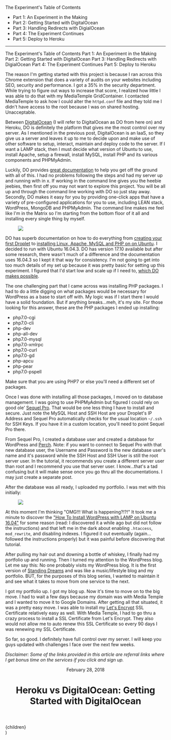 
<div className="blog__toc">
  <p>The Experiment's Table of Contents</p>
  <ul>
    <li><Link href="/writings/heroku-vs-digitalocean/an-experiment-in-the-making">Part 1: An Experiment in the Making</Link></li>
    <li><Link class="current" href="/writings/heroku-vs-digitalocean/getting-started-with-digitalocean">Part 2: Getting Started with DigitalOcean</Link></li>
    <li><Link href="/writings/heroku-vs-digitalocean/handling-redirects-with-digitalocean">Part 3: Handling Redirects with DigialOcean</Link></li>
    <li><Link href="/writings/heroku-vs-digitalocean/the-experiment-continues">Part 4: The Experiment Continues</Link></li>
    <li><Link href="/writings/heroku-vs-digitalocean/deploying-to-heroku">Part 5: Deploy to Heroku</Link></li>
  </ul>
</div>

---

The Experiment's Table of Contents
Part 1: An Experiment in the Making
Part 2: Getting Started with DigitalOcean
Part 3: Handling Redirects with DigialOcean
Part 4: The Experiment Continues
Part 5: Deploy to Heroku

The reason I'm getting started with this project is because I ran across this Chrome extension that does a variety of audits on your websites including SEO, security and performance. I got a 35% in the security department. While trying to figure out ways to increase that score, I realized how little I was able to do that with my MediaTemple GridContainer. I contacted MediaTemple to ask how I could alter the `httpd.conf` file and they told me I didn't have access to the root because I was on shared hosting. Unacceptable.

Between [DigitalOcean](https://m.do.co/c/0d5110e21375) (I will refer to DigitalOcean as DO from here on) and Heroku, DO is definitely the platform that gives me the most control over my server. As I mentioned in the previous post, DigitalOcean is an IaaS, so they give us a server and leaves it up to me to decide upon and make use of other software to setup, interact, maintain and deploy code to the server. If I want a LAMP stack, then I must decide what version of Ubuntu to use, install Apache, setup a firewall, install MySQL, install PHP and its various components and PHPMyAdmin.

Luckily, DO provides [great documentation](https://www.digitalocean.com/community/tutorials/how-to-install-linux-apache-mysql-php-lamp-stack-on-ubuntu-16-04) to help you get off the ground with all of this. I had no problems following the steps and had my server up and running with in x. If working in the command line gives you the heebie jeebies, then first off you may not want to explore this project. You will be all up and through the command line working with DO so just stay away. Secondly, DO makes it easy for you by providing one-click apps that have a variety of pre-configured applications for you to use, including LEAN stack, WordPress, MongoDB and PHPMyAdmin. The command line makes me feel like I'm in the Matrix so I'm starting from the bottom floor of it all and installing every single thing by myself.

<figure>
  <img src="https://thepracticaldev.s3.amazonaws.com/i/0xpq8s7qpakbyn9b8k99.png" />
</figure>

DO has superb documentation on how to do everything from [creating your first Droplet](https://docs.digitalocean.com/products/droplets/how-to/create/) to [installing Linux, Apache, MySQL and PHP on on Ubuntu](https://www.digitalocean.com/community/tutorials/how-to-install-linux-apache-mysql-php-lamp-stack-on-ubuntu-16-04). I decided to run with Ubuntu 16.04.3. DO has version 17.10 available but after some research, there wasn't much of a difference and the documentation uses 16.04.3 so I kept it that way for consistency. I'm not going to get into too much details of my set up because it was pretty basic for setting up this experiment. I figured that I'd start low and scale up if I need to, [which DO makes possible](https://docs.digitalocean.com/products/droplets/how-to/resize/).

The one challenging part that I came across was installing PHP packages. I had to do a little digging on what packages would be necessary for WordPress as a base to start off with. My logic was if I start there I would have a solid foundation. But if anything breaks…meh, it's my site. For those looking for this answer, these are the PHP packages I ended up installing:
- php7.0-cgi
- php7.0-cli
- php-dev
- php-all-dev
- php7.0-mysql
- php7.0-xmlrpc
- php7.0-curl
- php7.0-gd
- php-apcu
- php-pear
- php7.0-pspell

Make sure that you are using PHP7 or else you'll need a different set of packages.

Once I was done with installing all those packages, I moved on to database management. I was going to use PHPMyAdmin but figured I could rely on good ole' [Sequel Pro](https://sequelpro.com/). That would be one less thing I have to install and secure. Just note the MySQL Host and SSH Host are your Droplet's IP Address and Sequel Pro automatically checks for the usual location `~/.ssh` for SSH Keys. If you have it in a custom location, you'll need to point Sequel Pro there.

From Sequel Pro, I created a database user and created a database for WordPress and [Perch](https://grabaperch.com/ref/roger6/). Note: if you want to connect to Sequel Pro with that new database user, the Username and Password is the new database user's name and it's password while the SSH Host and SSH User is still the root server user. In the tutorial, it recommends you create a different server user than root and I recommend you use that server user. I know…that's a tad confusing but it will make sense once you go thru all the documentations. I may just create a separate post.

After the database was all ready, I uploaded my portfolio. I was met with this initially:

<figure>
  <img src="https://thepracticaldev.s3.amazonaws.com/i/nkty7cj3br5sxoidzd8u.png" />
</figure>

At this moment I'm thinking "OMG!!! What is happening?!?!"
It took me a minute to discover the ["How To Install WordPress with LAMP on Ubuntu 16.04"](https://www.digitalocean.com/community/tutorials/how-to-install-wordpress-with-lamp-on-ubuntu-16-04) for some reason (read: I discovered it a while ago but did not follow the instructions) and that left me in the dark about enabling `.htaccess`, `mod_rewrite`, and disabling indexes. I figured it out eventually (again…followed the instructions properly) but it was painful before discovering that tutorial.

After pulling my hair out and downing a bottle of whiskey, I finally had my portfolio up and running. Then I turned my attention to the WordPress blog. Let me say this: No one probably visits my WordPress blog. It is the first version of [Standing Dreams](https://www.standingdreams.com) and was like a music/lifestyle blog and my portfolio. BUT, for the purposes of this blog series, I wanted to maintain it and see what it takes to move from one service to the next.

I got my portfolio up. I got my blog up. Now it's time to move on to the big move. I had to wait a few days because my domain was with Media Temple and I wanted to move it to Google Domains. After getting all that situated, it was a pretty easy move. I was able to install my [Let's Encrypt](https://letsencrypt.org/) SSL Certificate relatively easy as well. With Media Temple, I had to go thru a crazy process to install a SSL Certificate from Let's Encrypt. They also would not allow me to auto renew this SSL Certificate so every 90 days I was renewing my SSL Certificate.

So far, so good. I definitely have full control over my server. I will keep you guys updated with challenges I face over the next few weeks.

*Disclaimer: Some of the links provided in this article are referral links where I get bonus time on the services if you click and sign up.*

  <Layout>
    <div className="container">
      <div className="blog">
        <header className="blog__header">
          <p className="blog__date">February 28, 2018</p>
          <h1 className="blog__heading">Heroku vs DigitalOcean: Getting Started with DigitalOcean</h1>
        </header>
        <div className="blog__content">
          {children}
        </div>
      </div>
    </div>
  </Layout>
)